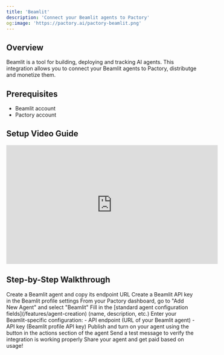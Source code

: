 ```yaml
---
title: 'Beamlit'
description: 'Connect your Beamlit agents to Pactory'
og:image: 'https://pactory.ai/pactory-beamlit.png'
---
```


## Overview

Beamlit is a tool for building, deploying and tracking AI agents. This integration allows you to connect your Beamlit agents to Pactory, distributge and monetize them.

## Prerequisites

- Beamlit account
- Pactory account

## Setup Video Guide

<iframe
  width="560"
  height="315"
  src="https://www.youtube.com/embed/viHKcLdyq-s"
  title="ChatBotKit Integration Guide"
  frameborder="0"
  allow="accelerometer; autoplay; clipboard-write; encrypted-media; gyroscope; picture-in-picture"
  allowfullscreen
></iframe>

## Step-by-Step Walkthrough

<Steps>
  <Step title="Create Beamlit Agent">
    Create a Beamlit agent and copy its endpoint URL
  </Step> 
  <Step title="Create Beamlit API Key">
    Create a Beamlit API key in the Beamlit profile settings
  </Step> 
  <Step title="Access Integration">
    From your Pactory dashboard, go to "Add New Agent" and select "Beamlit"
  </Step>
  <Step title="Configure Basic Settings">
    Fill in the [standard agent configuration fields](/features/agent-creation) (name, description, etc.)
  </Step>
  <Step title="Configure Integration">
    Enter your Beamlit-specific configuration:
    - API endpoint (URL of your Beamlit agent)
    - API key (Beamlit profile API key)
  </Step>
  <Step title="Publish and turn on your agent">
    Publish and turn on your agent using the button in the actions section of the agent
  </Step>
  <Step title="Test Connection">
    Send a test message to verify the integration is working properly
  </Step>
  <Step title="Share your agent and get paid based on usage!">
    Share your agent and get paid based on usage!
  </Step>
</Steps>

